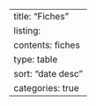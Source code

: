 ---
title: "Fiches"
listing: 
  contents: fiches
  type: table
  sort: "date desc"
  categories: true 
---